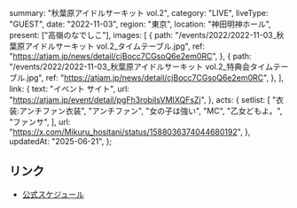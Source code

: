   summary: "秋葉原アイドルサーキット vol.2",
  category: "LIVE",
  liveType: "GUEST",
  date: "2022-11-03",
  region: "東京",
  location: "神田明神ホール",
  present: ["高嶺のなでしこ"],
  images: [
    {
      path: "/events/2022/2022-11-03_秋葉原アイドルサーキット vol.2_タイムテーブル.jpg",
      ref: "https://atjam.jp/news/detail/cjBocc7CGsoQ6e2em0RC",
    },
    {
      path: "/events/2022/2022-11-03_秋葉原アイドルサーキット vol.2_特典会タイムテーブル.jpg",
      ref: "https://atjam.jp/news/detail/cjBocc7CGsoQ6e2em0RC",
    },
  ],
  link: {
    text: "イベント サイト",
    url: "https://atjam.jp/event/detail/pgFh3robiIsVMIXQFsZj",
  },
  acts: {
    setlist: [
      "衣装:アンチファン衣装",
      "アンチファン",
      "女の子は強い",
      "MC",
      "乙女どもよ。",
      "ファンサ",
    ],
    url: "https://x.com/Mikuru_hositani/status/1588036374044680192",
  },
  updatedAt: "2025-06-21",
};

## リンク

- [公式スケジュール](https://takanenonadeshiko.jp/?p=491)
